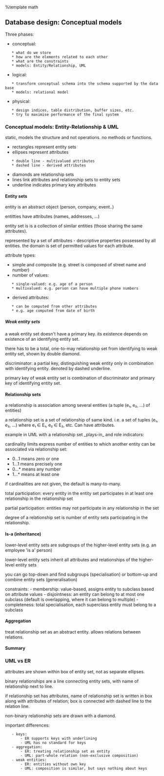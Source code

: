 %template math
== Database design: Conceptual models ==
Three phases:
* conceptual:
    * what do we store
    * how are the elements related to each other
    * what are the constraints
    * models: Entity/Relationship, UML
* logical:
    * transform conceptual schema into the schema supported by the database
    * models: relational model
* physical:
    * design indices, table distribution, buffer sizes, etc.
    * try to maximise performance of the final system

=== Conceptual models: Entity-Relationship & UML ===
{{local:../img/er-diagram.png|ER diagram}}

static, models the structure and not operations. no methods or functions.

* rectangles represent entity sets
* ellipses represent attributes
    * double line - multivalued attributes
    * dashed line - derived attributes
* diamonds are relationship sets
* lines link attributes and relationship sets to entity sets
* underline indicates primary key attributes

==== Entity sets ====
entity is an abstract object (person, company, event..)

entitties have attributes (names, addresses, ...)

entity set is is a collection of similar entities (those sharing the same attributes).

represented by a set of attributes - descriptive properties possessed by all entities. the domain is set of permitted values for each attribute.

attribute types:
* simple and composite (e.g. street is composed of street name and number)
* number of values:
    * single-valued: e.g. age of a person
    * multivalued: e.g. person can have multiple phone numbers
* derived attributes:
    * can be computed from other attributes
    * e.g. age computed from date of birth

===== Weak entity sets =====
a weak entity set doesn't have a primary key. its existence depends on existence of an identifying entity set.

there has to be a total, one-to-may relationship set from identifying to weak entity set, shown by double diamond.

discriminator: a partial key, distinguishing weak entity only in combination with identifying entity. denoted by dashed underline.

primary key of weak entity set is combination of discriminator and primary key of identifying entity set.

==== Relationship sets ====
a relationship is association among several entities (a tuple (e₁, e₂, ...) of entities)

a relationship set is a set of relationship of same kind. i.e. a set of tuples (e₁, e₂, ...) where e₁ ∈ E₁, e₂ ∈ E₂, etc. Can have attributes.

example in UML with a relationship set _plays-in_ and role indicators:

{{local:../img/relationship-set-example.png|Relationship set example}}

cardinality limits express number of entities to which another entity can be associated via relationship set:
* 0...1 means zero or one
* 1...1 means precisely one
* 0...* means any number
* 1...* means at least one

if cardinalities are not given, the default is many-to-many.

total participation: every entity in the entity set participates in at least one relationship in the relationship set

partial participation: entities may not participate in any relationship in the set

degree of a relationship set is number of entity sets participating in the relationship.

==== Is-a (inheritance) ====
lower-level entity sets are subgroups of the higher-level entity sets (e.g. an employee 'is a' person)

{{local:../img/is-a-example.png|Is a example}}

lower-level entity sets inherit all attributes and relationships of the higher-level entity sets

you can go top-down and find subgroups (specialisation) or bottom-up and combine entity sets (generalisation)

constraints:
- membership: value-based, assigns entity to subclass based on attribute values
- disjointness: an entity can belong to at most one subclass (default is overlapping, where it can belong to multiple)
- completeness: total specialisation, each superclass entity must belong to a subclass

==== Aggregation ====
treat relationship set as an abstract entity. allows relations between relations.

==== Summary ====
{{local:../img/er-symbols-1.png|ER symbols 1}}
{{local:../img/er-symbols-2.png|ER symbols 2}}


=== UML vs ER ===
attributes are shown within box of entity set, not as separate ellipses.

binary relationships are a line connecting entity sets, with name of relationship next to line.

if relationship set has attributes, name of relationship set is written in box along with attributes of relation; box is connected with dashed line to the relation line.

non-binary relationship sets are drawn with a diamond.

important differences:
    - keys:
        - ER supports keys with underlining
        - UML has no standard for keys
    - aggregation:
        - ER: treating relationship set as entity
        - UML: part-whole relation (non-exclusive composition)
    - weak entities:
        - ER: entities without own key
        - UML: composition is similar, but says nothing about keys

